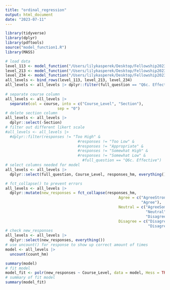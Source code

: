 ```yaml
---
title: "ordinal_regression"
output: html_document
date: "2023-07-11"
---
```


```r
library(tidyverse)
library(dplyr)
library(pdftools)
source("model_function1.R")
library(MASS)
```

```r
# load data 
level_113 <- model_function("/Users/lilykasperek/Desktop/Fellowship2023/eval_pdfs/STAT113_Spring_2020_2.pdf")
level_213 <- model_function("/Users/lilykasperek/Desktop/Fellowship2023/eval_pdfs/STAT213_Spring_2020_1.pdf")
level_234 <- model_function("/Users/lilykasperek/Desktop/Fellowship2023/eval_pdfs/STAT234_Fall_2020_1.pdf")
all_levels <- bind_rows(level_113, level_213, level_234) 
all_levels <- all_levels |> dplyr::filter(full_question == "Q6c. Effective")
  
# separate course column 
all_levels <- all_levels |> 
  separate(col = course, into = c("Course_Level", "Section"),
                       sep = "0") 
# delete section column
all_levels <- all_levels |> 
  dplyr::select(-Section) 
# filter out different likert scale 
#all_levels <- all_levels |> 
  #dplyr::filter(responses != "Too High" &
                                #responses != "Too Low" &
                                #responses != "Appropriate" &
                                #responses != "Somewhat High" &
                                #responses != "Somewhat Low" &
                                  #full_question == "Q6c. Effective")
# select columns needed for model 
all_levels <- all_levels |> 
  dplyr::select(full_question, Course_Level, responses_hm, everything())
```

```r
# fct_collapse() to prevent errors 
all_levels <- all_levels |> 
  dplyr::mutate(new_responses = fct_collapse(responses_hm,
                                                  Agree = c("AgreeStrongly",
                                                            "Agree"),
                                                  Neutral = c("AgreeSomewhat",
                                                              "Neutral",
                                                              "DisagreeSomewhat"),
                                                  Disagree = c("Disagree",
                                                               "DisagreeStrongly"))) 
# check new_responses
all_levels <- all_levels |>
  dplyr::select(new_responses, everything()) 
# use uncount() for response to show up correct amount of times 
model <- all_levels |> 
  uncount(count_hm)
```

```r
summary(model)
# fit model
model_fit <- polr(new_responses ~ Course_Level, data = model, Hess = TRUE)
# summary of fit model 
summary(model_fit)
```


